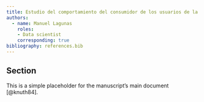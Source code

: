 ```yaml
---
title: Estudio del comportamiento del consumidor de los usuarios de la app de compra de viveres a domicilio Instacart
authors:
  - name: Manuel Lagunas
    roles:
    - Data scientist
    corresponding: true
bibliography: references.bib
---
```


## Section
This is a simple placeholder for the manuscript's main document [@knuth84].
